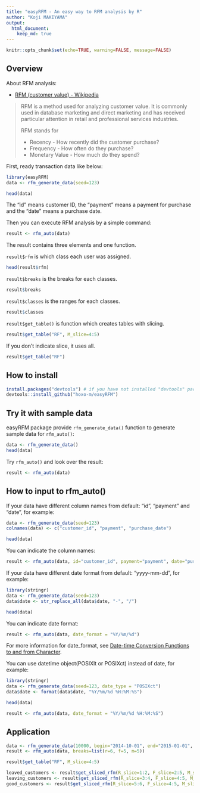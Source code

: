 ```yaml
---
title: "easyRFM - An easy way to RFM analysis by R"
author: "Koji MAKIYAMA"
output: 
  html_document: 
    keep_md: true
---
```


```r
knitr::opts_chunk$set(echo=TRUE, warning=FALSE, message=FALSE)
```

## Overview

About RFM analysis:

- [RFM (customer value) - Wikipedia](http://en.wikipedia.org/wiki/RFM_%28customer_value%29)

> RFM is a method used for analyzing customer value. It is commonly used in database marketing and direct marketing and has received particular attention in retail and professional services industries.
> 
> RFM stands for
>
> - Recency - How recently did the customer purchase?
> - Frequency - How often do they purchase?
> - Monetary Value - How much do they spend?

First, ready transaction data like below:

```r
library(easyRFM)
data <- rfm_generate_data(seed=123)
```

```r
head(data)
```

The "id" means customer ID, the "payment" means a payment for purchase and the "date" means a purchase date.

Then you can execute RFM analysis by a simple command:

```r
result <- rfm_auto(data)
```

The result contains three elements and one function.

`result$rfm` is which class each user was assigned.

```r
head(result$rfm)
```

`result$breaks` is the breaks for each classes.

```r
result$breaks
```

`result$classes` is the ranges for each classes.

```r
result$classes
```

`result$get_table()` is function which creates tables with slicing.

```r
result$get_table("RF", M_slice=4:5)
```

If you don't indicate slice, it uses all.

```r
result$get_table("RF")
```

## How to install

```r
install.packages("devtools") # if you have not installed "devtools" package
devtools::install_github("hoxo-m/easyRFM")
```

## Try it with sample data

easyRFM package provide `rfm_generate_data()` function to generate sample data for `rfm_auto()`:

```r
data <- rfm_generate_data()
head(data)
```

Try `rfm_auto()` and look over the result:

```r
result <- rfm_auto(data)
```

## How to input to rfm_auto()

If your data have different column names from default: "id", "payment" and "date", for example:

```r
data <- rfm_generate_data(seed=123)
colnames(data) <- c("customer_id", "payment", "purchase_date")
```

```r
head(data)
```

You can indicate the column names:

```r
result <- rfm_auto(data, id="customer_id", payment="payment", date="purchase_date")
```

If your data have different date format from default: "yyyy-mm-dd", for example:

```r
library(stringr)
data <- rfm_generate_data(seed=123)
data$date <- str_replace_all(data$date, "-", "/")
```

```r
head(data)
```

You can indicate date format:

```r
result <- rfm_auto(data, date_format = "%Y/%m/%d")
```

For more information for date_format, see [Date-time Conversion Functions to and from Character](http://stat.ethz.ch/R-manual/R-patched/library/base/html/strptime.html).

You can use datetime object(POSIXlt or POSIXct) instead of date, for example:

```r
library(stringr)
data <- rfm_generate_data(seed=123, date_type = "POSIXct")
data$date <- format(data$date, "%Y/%m/%d %H:%M:%S")
```

```r
head(data)
```

```r
result <- rfm_auto(data, date_format = "%Y/%m/%d %H:%M:%S")
```

## Application

```r
data <- rfm_generate_data(10000, begin="2014-10-01", end="2015-01-01", seed=123)
result <- rfm_auto(data, breaks=list(r=6, f=5, m=5))

result$get_table("RF", M_slice=4:5)

leaved_customers <- result$get_sliced_rfm(R_slice=1:2, F_slice=2:5, M_slice=4:5)
leaving_customers <- result$get_sliced_rfm(R_slice=3:4, F_slice=4:5, M_slice=4:5)
good_customers <- result$get_sliced_rfm(R_slice=5:6, F_slice=4:5, M_slice=4:5)
```
